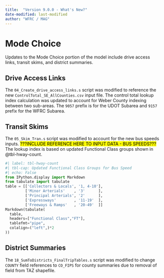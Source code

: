 ```yaml
---
title:  "Version 9.0.0 - What's New?"
date-modified: last-modified
author: "WFRC / MAG"
---
```


# Mode Choice

Updates to the Mode Choice portion of the model include drive access links, transit skims, and district summaries.

## Drive Access Links

The `04_Create_drive_access_links.s` script was modified to reference the new `ControlTotal_SE_AllCounties.csv` input file. The control total lookup index calculation was updated to account for Weber County indexing between two sub-areas. The `9057` prefix is for the UDOT Subarea and `9157` prefix for the WFRC Subarea.

## Transit Skims

The `05_Skim_Tran.s` script was modified to account for the new bus speeds inputs. <mark>???INCLUDE REFERENCE HERE TO INPUT DATA - BUS SPEEDS???</mark> The lookup index is based on updated Functional Class groups shown in @tbl-hway-count.

```python
#| label: tbl-hway-count
#| tbl-cap: Updated Functional Class Groups for Bus Speed
#| echo: False
from IPython.display import Markdown
from tabulate import tabulate
table = [['Collectors & Locals', '1, 4-10'],
         ['Minor Arterials'    , '3'      ],
         ['Principal Arterials', '2'      ],
         ['Expressways'        , '11-19'  ],
         ['Freeways & Ramps'   , '20-49'  ]]
Markdown(tabulate(
  table, 
  headers=["Functional Class","FT"],
  tablefmt="pipe", 
  colalign=("left",)*2
))
```

## District Summaries

The `18_SumToDistricts_FinalTripTables.s` script was modified to change `COUNTY` field references to `CO_FIPS` for county summaries due to removal of field from TAZ shapefile.

